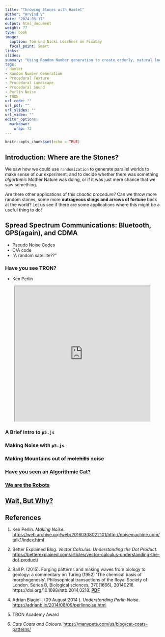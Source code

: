 ```yaml
---
title: "Throwing Stones with Hamlet"
author: "Arvind V"
date: "2024-06-17"
output: html_document
weight: 77
type: book
image:
  caption: Tom und Nicki Löschner on Pixabay
  focal_point: Smart
links:
slides: 
summary: "Using Random Number generation to create orderly, natural looking textures, landscapes, and sounds"
tags:
- Hamlet
- Random Number Generation
- Procedural Texture
- Procedural Landscape
- Procedural Sound
- Perlin Noise
- TRON
url_code: ""
url_pdf: ""
url_slides: ""
url_video: ""
editor_options: 
  markdown: 
    wrap: 72
---
```


```r
knitr::opts_chunk$set(echo = TRUE)
```

## Introduction: Where are the Stones?
We saw how we could use `randomization` to generate parallel worlds to make sense of our experiment, and to decide whether there was something *algorthmic* Mother Nature was doing, or if it was just mere chance that we saw something.

Are there other applications of this *chaotic procedure*? Can we throw more random stones, some more **outrageous slings and arrows of fortune** back at the world? Let us see if there are some applications where this might be a useful thing to do!

## Spread Spectrum Communications: Bluetooth, GPS(again), and CDMA
- Pseudo Noise Codes
- C/A code
- "A random satellite??"

### Have you see TRON?
- Ken Perlin

<p align="center">
<iframe src="https://editor.p5js.org/arvindv/full/EjRbE3TJ7" width=440 height = 440 ></iframe>
</p>

### A Brief Intro to `p5.js`

### Making Noise with `p5.js`


### Making Mountains out of ~~molehills~~ noise

### <u>[Have you seen an Algorithmic Cat?](https://manypets.com/us/blog/cat-coats-patterns/)</u>

### <u>[We are the Robots](https://youtu.be/D_8Pma1vHmw)</u>

## <u>[Wait, But Why?](https://waitbutwhy.com)</u>


## References

1. Ken Perlin. *Making Noise*. <u>https://web.archive.org/web/20160308022101/http://noisemachine.com/talk1/index.html</u>

1. Better Explained Blog. *Vector Calculus: Understanding the Dot Product*. <u>https://betterexplained.com/articles/vector-calculus-understanding-the-dot-product/</u>

1. Ball P. (2015). Forging patterns and making waves from biology to geology: a commentary on Turing (1952) 'The chemical basis of morphogenesis'. Philosophical transactions of the Royal Society of London. Series B, Biological sciences, 370(1666), 20140218. https://doi.org/10.1098/rstb.2014.0218. <u>[**PDF**](/files/PBall.pdf)</u>

1. Adrian Biagioli. (09 August 2014 ). *Understanding Perlin Noise*. <u>https://adrianb.io/2014/08/09/perlinnoise.html</u>

2. TRON Academy Award

1. *Cats Coats and Colours*. <u>https://manypets.com/us/blog/cat-coats-patterns/</u>

